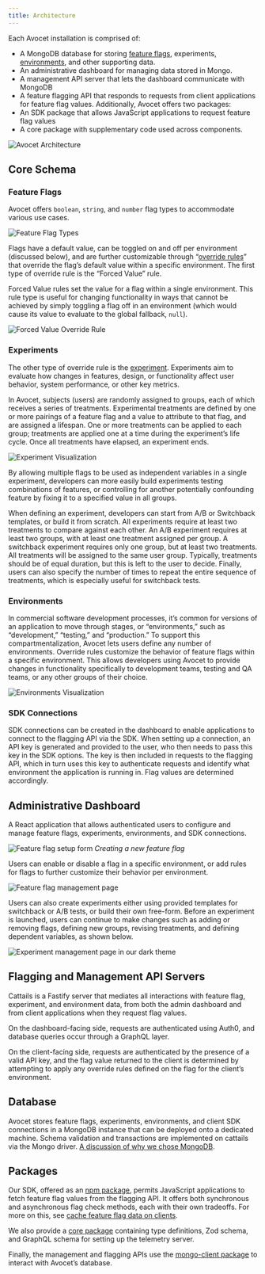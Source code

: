 ```yaml
---
title: Architecture
---
```


Each Avocet installation is comprised of:
- A MongoDB database for storing
<a href="/case-study/appendices/terminology#feature-flag">feature flags</a>,
experiments,
<a href="/case-study/appendices/terminology#environment">environments</a>,
and other supporting data.
- An administrative dashboard for managing data stored in Mongo.
- A management API server that lets the dashboard communicate with MongoDB
- A feature flagging API that responds to requests from client applications for feature flag values.
Additionally, Avocet offers two packages:
- An SDK package that allows JavaScript applications to request feature flag values
- A core package with supplementary code used across components.

![Avocet Architecture](/avocet-architecture.png)

## Core Schema

### Feature Flags

Avocet offers `boolean`, `string`, and `number` flag types to accommodate various use cases.

![Feature Flag Types](/feature-flag-types.png)

Flags have a default value, can be toggled on and off per environment (discussed below), and are further customizable through
“<a href="/case-study/appendices/terminology#override-rule">override rules</a>”
that override the flag’s default value within a specific environment. The first type of override rule is the “Forced Value” rule.

Forced Value rules set the value for a flag within a single environment. This rule type is useful for changing functionality in ways that cannot be achieved by simply toggling a flag off in an environment (which would cause its value to evaluate to the global fallback, `null`).

![Forced Value Override Rule](/forced-value-override-rule.png)

### Experiments

The other type of override rule is the
<a href="/case-study/appendices/terminology#experiment">experiment</a>.
Experiments aim to evaluate how changes in features, design, or functionality affect user behavior, system performance, or other key metrics. 

In Avocet, subjects (users) are randomly assigned to groups, each of which receives a series of treatments. Experimental treatments are defined by one or more pairings of a feature flag and a value to attribute to that flag, and are assigned a lifespan. One or more treatments can be applied to each group; treatments are applied one at a time during the experiment’s life cycle. Once all treatments have elapsed, an experiment ends.

![Experiment Visualization](/experiment-visualization.png)

By allowing multiple flags to be used as independent variables in a single experiment, developers can more easily build experiments testing combinations of features, or controlling for another potentially confounding feature by fixing it to a specified value in all groups.

When defining an experiment, developers can start from A/B or Switchback templates, or build it from scratch. All experiments require at least two treatments to compare against each other. An A/B experiment requires at least two groups, with at least one treatment assigned per group. A switchback experiment requires only one group, but at least two treatments. All treatments will be assigned to the same user group. Typically, treatments should be of equal duration, but this is left to the user to decide. Finally, users can also specify the number of times to repeat the entire sequence of treatments, which is especially useful for switchback tests.

### Environments

In commercial software development processes, it’s common for versions of an application to move through stages, or “environments,” such as “development,” “testing,” and “production.” To support this compartmentalization, Avocet lets users define any number of environments. Override rules customize the behavior of feature flags within a specific environment. This allows developers using Avocet to provide changes in functionality specifically to development teams, testing and QA teams, or any other groups of their choice.

![Environments Visualization](/environments-visualization.png)

### SDK Connections

SDK connections can be created in the dashboard to enable applications to connect to the flagging API via the SDK. When setting up a connection, an API key is generated and provided to the user, who then needs to pass this key in the SDK options. The key is then included in requests to the flagging API, which in turn uses this key to authenticate requests and identify what environment the application is running in. Flag values are determined accordingly.

## Administrative Dashboard

A React application that allows authenticated users to configure and manage feature flags, experiments, environments, and SDK connections.

![Feature flag setup form](/ui-flag-setup-form-2.png)
*Creating a new feature flag*

Users can enable or disable a flag in a specific environment, or add rules for flags to further customize their behavior per environment.

![Feature flag management page](/ui-flag-details-2.png)

Users can also create experiments either using provided templates for switchback or A/B tests, or build their own free-form. Before an experiment is launched, users can continue to make changes such as adding or removing flags, defining new groups, revising treatments, and defining dependent variables, as shown below.

![Experiment management page in our dark theme](/ui-experiment-details-dark-2.png)

## Flagging and Management API Servers

Cattails is a Fastify server that mediates all interactions with feature flag, experiment, and environment data, from both the admin dashboard and from client applications when they request flag values.

On the dashboard-facing side, requests are authenticated using Auth0, and database queries occur through a GraphQL layer. 

On the client-facing side, requests are authenticated by the presence of a valid API key, and the flag value returned to the client is determined by attempting to apply any override rules defined on the flag for the client’s environment.

## Database

Avocet stores feature flags, experiments, environments, and client SDK connections in a MongoDB instance that can be deployed onto a dedicated machine. Schema validation and transactions are implemented on cattails via the Mongo driver.
<a href="/case-study/engineering-decisions#use-a-document-database">A discussion of why we chose MongoDB</a>.

## Packages

Our SDK, offered as an [npm package](https://www.npmjs.com/package/@avocet/sdk), permits JavaScript applications to fetch feature flag values from the flagging API. It offers both synchronous and asynchronous flag check methods, each with their own tradeoffs. For more on this, see <a href="/case-study/engineering-decisions#cache-feature-flag-data-on-clients">cache feature flag data on clients</a>.

We also provide a [core package](https://www.npmjs.com/package/@avocet/core) containing type definitions, Zod schema, and GraphQL schema for setting up the telemetry server.

Finally, the management and flagging APIs use the [mongo-client package](https://www.npmjs.com/package/@avocet/mongo-client) to interact with Avocet’s database.

